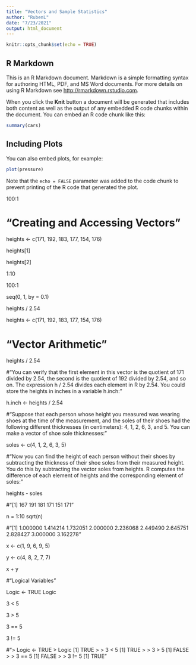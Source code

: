 ```yaml
---
title: "Vectors and Sample Statistics"
author: "RubenL"
date: "7/23/2021"
output: html_document
---
```


```r
knitr::opts_chunk$set(echo = TRUE)
```

## R Markdown

This is an R Markdown document. Markdown is a simple formatting syntax for authoring HTML, PDF, and MS Word documents. For more details on using R Markdown see <http://rmarkdown.rstudio.com>.

When you click the **Knit** button a document will be generated that includes both content as well as the output of any embedded R code chunks within the document. You can embed an R code chunk like this:

```r
summary(cars)
```

## Including Plots

You can also embed plots, for example:

```r
plot(pressure)
```

Note that the `echo = FALSE` parameter was added to the code chunk to prevent printing of the R code that generated the plot.

100:1

# "Creating and Accessing Vectors"

heights <- c(171, 192, 183, 177, 154, 176)

heights[1]

heights[2]

1:10

100:1

seq(0, 1, by = 0.1)

heights / 2.54

heights <- c(171, 192, 183, 177, 154, 176)


# "Vector Arithmetic"

heights / 2.54

#"You can verify that the first element in this vector is the quotient of 171 divided by 2.54, the second is the quotient of 192 divided by 2.54, and so on. The expression h / 2.54 divides each element in R by 2.54. You could store the heights in inches in a variable h.inch:"

h.inch <- heights / 2.54

#"Suppose that each person whose height you measured was wearing shoes at the time of the measurement, and the soles of their shoes had the following different thicknesses (in centimeters): 4, 1, 2, 6, 3, and 5. You can make a vector of shoe sole thicknesses:"

soles <- c(4, 1, 2, 6, 3, 5)

#"Now you can find the height of each person without their shoes by subtracting the thickness of their shoe soles from their measured height. You do this by subtracting the vector soles from heights. R computes the difference of each element of heights and the corresponding element of soles:"

heights - soles

#"[1] 167 191 181 171 151 171"


n = 1:10
sqrt(n)

#"[1] 1.000000 1.414214 1.732051 2.000000 2.236068 2.449490 2.645751 2.828427 3.000000 3.162278"

x <- c(1, 9, 6, 9, 5)

y <- c(4, 8, 2, 7, 7)

x + y

#"Logical Variables"

Logic <- TRUE
Logic

3 < 5

3 > 5

3 == 5

3 != 5

#"> Logic <- TRUE
> Logic
[1] TRUE
> 
> 3 < 5
[1] TRUE
> 
> 3 > 5
[1] FALSE
> 
> 3 == 5
[1] FALSE
> 
> 3 != 5
[1] TRUE"




